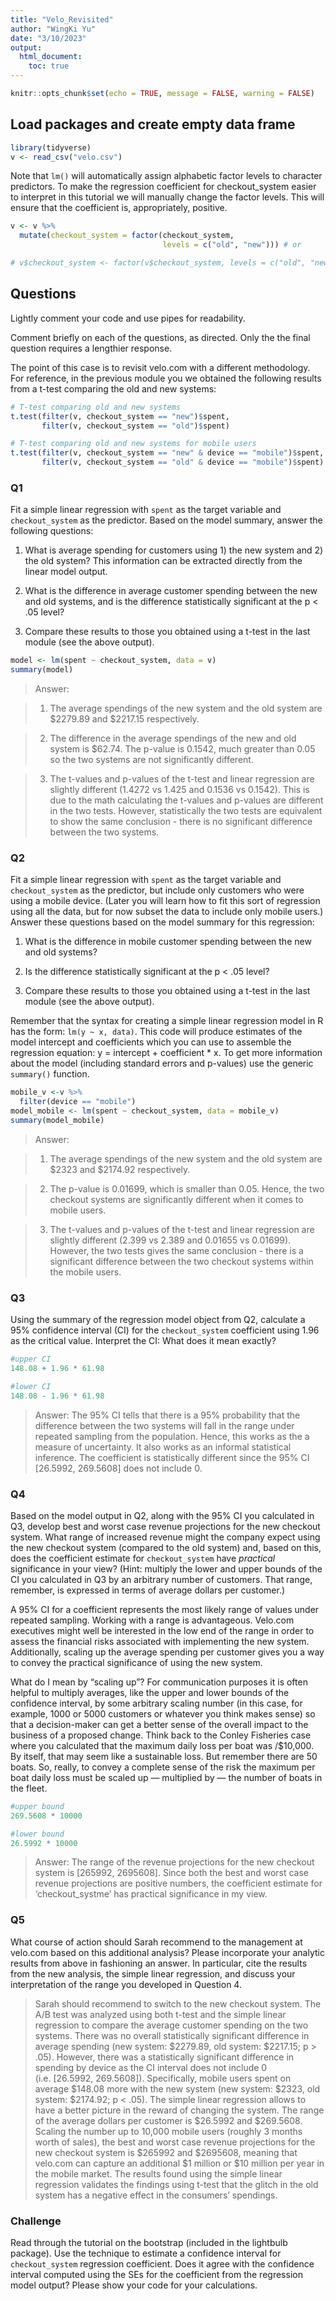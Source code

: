 ```yaml
---
title: "Velo_Revisited"
author: "WingKi Yu"
date: "3/10/2023"
output: 
  html_document:
    toc: true
---
```


```r
knitr::opts_chunk$set(echo = TRUE, message = FALSE, warning = FALSE)

```

<!-- Note:   -->

<!-- These instructions are commented out and will not display when you knit your RMarkdown document. -->

<!-- - Change the information in the yaml header above:  title, author, date. -->
<!-- - Make sure output is html_document. -->
<!-- - Once you are finished coding, **run each chunk individually to make sure there are no errors**.  (If necessary fix your code.) Once your code is error-free, click "knit" on the menu above. Your document should compile to HTML, provided that you have output set to "html_document." -->
<!-- - In the code chunk above ("setup") echo is set to TRUE.  This means that the code in your chunks will be displayed, along with the results, in your compiled document. -->

## Load packages and create empty data frame

```r
library(tidyverse)
v <- read_csv("velo.csv")

```

Note that `lm()` will automatically assign alphabetic factor levels to character predictors.  To make the regression coefficient for checkout_system easier to interpret in this tutorial we will manually change the factor levels.  This will ensure that the coefficient is, appropriately, positive.

```r

v <- v %>% 
  mutate(checkout_system = factor(checkout_system, 
                                  levels = c("old", "new"))) # or

# v$checkout_system <- factor(v$checkout_system, levels = c("old", "new"))

```

## Questions

Lightly comment your code and use pipes for readability.

Comment briefly on each of the questions, as directed.  Only the the final question requires a lengthier response.

The point of this case is to revisit velo.com  with a different methodology.  For reference, in the previous module you we obtained the following results from a t-test comparing the old and new systems:

```r
# T-test comparing old and new systems
t.test(filter(v, checkout_system == "new")$spent, 
       filter(v, checkout_system == "old")$spent)

# T-test comparing old and new systems for mobile users
t.test(filter(v, checkout_system == "new" & device == "mobile")$spent, 
       filter(v, checkout_system == "old" & device == "mobile")$spent)

```

### Q1

Fit a simple linear regression with `spent` as the target variable and `checkout_system` as the predictor. Based on the model summary, answer the following questions:

1. What is average spending for customers using 1) the new system and 2) the old system? This information can be extracted directly from the linear model output.

2. What is the difference in average customer spending between the new and old systems, and is the difference statistically significant at the p < .05 level?

3. Compare these results to those you obtained using a t-test in the last module (see the above output).

```r
model <- lm(spent ~ checkout_system, data = v)
summary(model)

```

> Answer:  

> 1. The average spendings of the new system and the old system are $2279.89 and $2217.15 respectively.

> 2. The difference in the average spendings of the new and old system is $62.74. The p-value is 0.1542, much greater than 0.05 so the two systems are not significantly different.

> 3. The t-values and p-values of the t-test and linear regression are slightly different (1.4272 vs 1.425 and 0.1536 vs 0.1542). This is due to the math calculating the t-values and p-values are different in the two tests. However, statistically the two tests are equivalent to show the same conclusion - there is no significant difference between the two systems. 


### Q2

Fit a simple linear regression with `spent` as the target variable and `checkout_system` as the predictor, but include only customers who were using a mobile device. (Later you will learn how to fit this sort of regression using all the data, but for now subset the data to include only mobile users.) Answer these questions based on the model summary for this regression:

1. What is the difference in mobile customer spending between the new and old systems?

2. Is the difference statistically significant at the p < .05 level?

3. Compare these results to those you obtained using a t-test in the last module (see the above output).

Remember that the syntax for creating a simple linear regression model in R has the form:  `lm(y ~ x, data)`. This code will produce estimates of the model intercept and coefficients which you can use to assemble the regression equation:  y = intercept + coefficient * x.  To get more information about the model (including standard errors and p-values) use the generic `summary()` function. 


```r
mobile_v <-v %>%
  filter(device == "mobile")
model_mobile <- lm(spent ~ checkout_system, data = mobile_v)
summary(model_mobile)

```

> Answer:  

> 1. The average spendings of the new system and the old system are $2323 and $2174.92 respectively.

> 2. The p-value is 0.01699, which is smaller than 0.05. Hence, the two checkout systems are significantly different when it comes to mobile users.

> 3. The t-values and p-values of the t-test and linear regression are slightly different (2.399 vs 2.389 and 0.01655 vs 0.01699). However, the two tests gives the same conclusion - there is a significant difference between the two checkout systems within the mobile users.


###  Q3

Using the summary of the regression model object from Q2, calculate a 95% confidence interval (CI) for the `checkout_system` coefficient using 1.96 as the critical value. Interpret the CI: What does it mean exactly?

```r
#upper CI
148.08 + 1.96 * 61.98

#lower CI
148.08 - 1.96 * 61.98

```

> Answer: The 95% CI tells that there is a 95% probability that the difference between the two systems will fall in the range under repeated sampling from the population. Hence, this works as the a measure of uncertainty. It also works as an informal statistical inference. The coefficient is statistically different since the 95% CI [26.5992, 269.5608] does not include 0.

### Q4

Based on the model output in Q2, along with the 95% CI you calculated in Q3, develop best and worst case revenue projections for the new checkout system.  What range of increased revenue might the company expect using the new checkout system (compared to the old system) and, based on this, does the coefficient estimate for `checkout_system`  have *practical* significance in your view? (Hint: multiply the lower and upper bounds of the CI you calculated in Q3 by an arbitrary number of customers.  That range, remember, is expressed in terms of average dollars per customer.)

A 95% CI for a coefficient represents the most likely range of values under repeated sampling.  Working with a range is advantageous.  Velo.com executives might well be interested in the low end of the range in order to assess the financial risks associated with implementing the new system.  Additionally, scaling up the average spending per customer gives you a way to convey the practical significance of using the new system. 

What do I mean by "scaling up"? For communication purposes it is often helpful to multiply averages, like the upper and lower bounds of the confidence interval, by some arbitrary scaling number (in this case, for example, 1000 or 5000 customers or whatever you think makes sense) so that a decision-maker can get a better sense of the overall impact to the business of a proposed change.  Think back to the Conley Fisheries case where you calculated that the maximum daily loss per boat was /$10,000.  By itself, that may seem like a sustainable loss. But remember there are 50 boats. So, really, to convey a complete sense of the risk the maximum per boat daily loss must be scaled up --- multiplied by --- the number of boats in the fleet. 

```r
#upper bound
269.5608 * 10000

#lower bound
26.5992 * 10000


```

> Answer: The range of the revenue projections for the new checkout system is [265992, 2695608]. Since both the best and worst case revenue projections are positive numbers, the coefficient estimate for 'checkout_systme' has practical significance in my view.

### Q5

What course of action should Sarah recommend to the management at velo.com based on this additional analysis? Please incorporate your analytic results from above in fashioning an answer. In particular, cite the results from the new analysis, the simple linear regression, and discuss your interpretation of the range you developed in Question 4.

> Sarah should recommend to switch to the new checkout system. The A/B test was analyzed using both t-test and the simple linear regression to compare the average customer spending on the two systems. There was no overall statistically significant difference in average spending (new system: $2279.89, old system: $2217.15; p > .05). However, there was a statistically significant difference in spending by device as the CI interval does not include 0 (i.e. [26.5992, 269.5608]). Specifically, mobile users spent on average $148.08 more with the new system (new system: $2323, old system: $2174.92; p < .05). The simple linear regression allows to have a better picture in the reward of changing the system. The range of the average dollars per customer is $26.5992 and $269.5608. Scaling the number up to 10,000 mobile users (roughly 3 months worth of sales), the best and worst case revenue projections for the new checkout system is $265992 and $2695608, meaning that velo.com can capture an additional $1 million or $10 million per year in the mobile market. The results found using the simple linear regression validates the findings using t-test that the glitch in the old system has a negative effect in the consumers' spendings.


### Challenge


Read through the tutorial on the bootstrap (included in the lightbulb package).  Use the technique to estimate a confidence interval for `checkout_system` regression coefficient.  Does it agree with the confidence interval computed using the SEs for the coefficient from the regression model output?  Please show your code for your calculations.

```r

```

